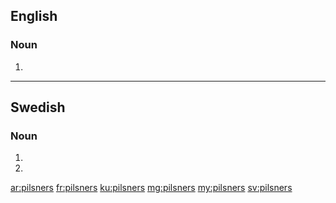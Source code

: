 ==English==

===Noun===
{{head|en|plural}}

# {{plural of|pilsner|lang=en|nocat=1}}

----

==Swedish==

===Noun===
{{head|sv|noun form}}

# {{sv-noun-form-indef-gen-pl|pilsner}}
# {{sv-noun-form-indef-gen|pilsner}}

[[ar:pilsners]]
[[fr:pilsners]]
[[ku:pilsners]]
[[mg:pilsners]]
[[my:pilsners]]
[[sv:pilsners]]